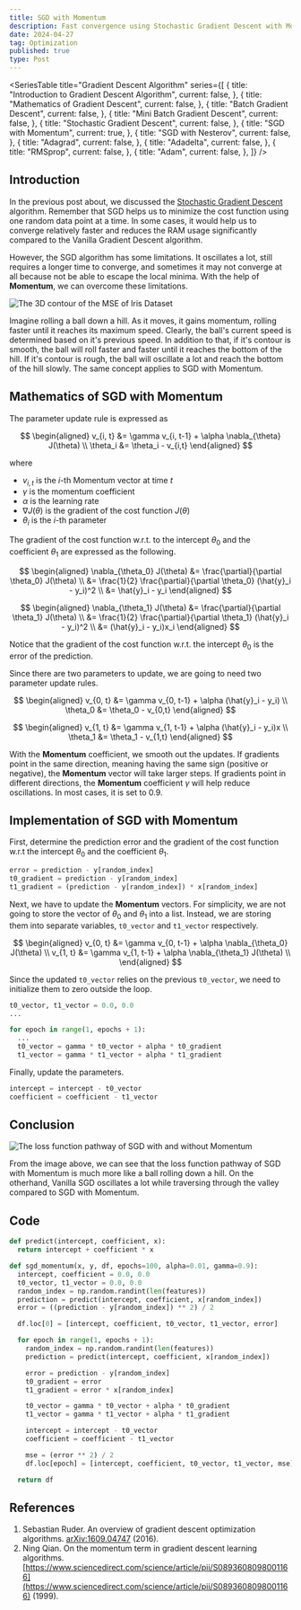 ```yaml
---
title: SGD with Momentum
description: Fast convergence using Stochastic Gradient Descent with Momentum
date: 2024-04-27
tag: Optimization
published: true
type: Post
---
```


<SeriesTable
  title="Gradient Descent Algorithm"
  series={[
    {
      title: "Introduction to Gradient Descent Algorithm",
      current: false,
    },
    {
      title: "Mathematics of Gradient Descent",
      current: false,
    },
    {
      title: "Batch Gradient Descent",
      current: false,
    },
    {
      title: "Mini Batch Gradient Descent",
      current: false,
    },
    {
      title: "Stochastic Gradient Descent",
      current: false,
    },
    {
      title: "SGD with Momentum",
      current: true,
    },
    {
      title: "SGD with Nesterov",
      current: false,
    },
    {
      title: "Adagrad",
      current: false,
    },
    {
      title: "Adadelta",
      current: false,
    },
    {
      title: "RMSprop",
      current: false,
    },
    {
      title: "Adam",
      current: false,
    },
  ]}
/>

## Introduction

In the previous post about, we discussed the [Stochastic Gradient Descent](/posts/stochastic-gradient-descent) algorithm.
Remember that SGD helps us to minimize the cost function using one random data point at a time.
In some cases, it would help us to converge relatively faster and reduces the RAM usage significantly compared to the Vanilla Gradient Descent algorithm.

However, the SGD algorithm has some limitations.
It oscillates a lot, still requires a longer time to converge, and sometimes it may not converge at all because not be able to escape the local minima.
With the help of **Momentum**, we can overcome these limitations.

![The 3D contour of the MSE of Iris Dataset](/assets/posts/sgd-with-momentum/3d-mse.png)

Imagine rolling a ball down a hill. As it moves, it gains momentum, rolling faster until it reaches
its maximum speed. Clearly, the ball's current speed is determined based on it's previous speed.
In addition to that, if it's contour is smooth, the ball will roll faster and faster until it reaches the bottom of the hill.
If it's contour is rough, the ball will oscillate a lot and reach the bottom of the hill slowly.
The same concept applies to SGD with Momentum.

## Mathematics of SGD with Momentum

The parameter update rule is expressed as

$$
\begin{aligned}
  v_{i, t} &= \gamma v_{i, t-1} + \alpha \nabla_{\theta} J(\theta) \\
  \theta_i &= \theta_i - v_{i,t}
\end{aligned}
$$

where

- $v_{i,t}$ is the $i$-th Momentum vector at time $t$
- $\gamma$ is the momentum coefficient
- $\alpha$ is the learning rate
- $\nabla J(\theta)$ is the gradient of the cost function $J(\theta)$
- $\theta_i$ is the $i$-th parameter

The gradient of the cost function w.r.t. to the intercept $\theta_0$
and the coefficient $\theta_1$ are expressed as the following.

$$
\begin{aligned}
  \nabla_{\theta_0} J(\theta) &= \frac{\partial}{\partial \theta_0} J(\theta) \\
  &= \frac{1}{2} \frac{\partial}{\partial \theta_0} (\hat{y}_i - y_i)^2  \\
  &= \hat{y}_i - y_i
\end{aligned}
$$

$$
\begin{aligned}
  \nabla_{\theta_1} J(\theta) &= \frac{\partial}{\partial \theta_1} J(\theta)  \\
  &= \frac{1}{2} \frac{\partial}{\partial \theta_1} (\hat{y}_i - y_i)^2 \\
  &= (\hat{y}_i - y_i)x_i
\end{aligned}
$$

Notice that the gradient of the cost function w.r.t. the intercept
$\theta_0$ is the error of the prediction.

Since there are two parameters to update, we are going
to need two parameter update rules.

$$
\begin{aligned}
  v_{0, t} &= \gamma v_{0, t-1} + \alpha (\hat{y}_i - y_i) \\
  \theta_0 &= \theta_0 - v_{0,t}
\end{aligned}
$$

$$
\begin{aligned}
  v_{1, t} &= \gamma v_{1, t-1} + \alpha (\hat{y}_i - y_i)x \\
  \theta_1 &= \theta_1 - v_{1,t}
\end{aligned}
$$

With the **Momentum** coefficient, we smooth out the updates.
If gradients point in the same direction, meaning having the same sign (positive or negative), the **Momentum** vector will take larger steps.
If gradients point in different directions, the **Momentum** coefficient $\gamma$ will help reduce oscillations.
In most cases, it is set to $0.9$.

## Implementation of SGD with Momentum

First, determine the prediction error and the gradient of the cost function w.r.t the intercept $\theta_0$ and the coefficient $\theta_1$.

```python
error = prediction - y[random_index]
t0_gradient = prediction - y[random_index]
t1_gradient = (prediction - y[random_index]) * x[random_index]
```

Next, we have to update the **Momentum** vectors.
For simplicity, we are not going to store the vector of $\theta_0$ and $\theta_1$ into a list.
Instead, we are storing them into separate variables, `t0_vector` and `t1_vector` respectively.

$$
\begin{aligned}
  v_{0, t} &= \gamma v_{0, t-1} + \alpha \nabla_{\theta_0} J(\theta) \\
  v_{1, t} &= \gamma v_{1, t-1} + \alpha \nabla_{\theta_1} J(\theta) \\
\end{aligned}
$$

Since the updated `t0_vector` relies on the previous `t0_vector`, we need to initialize them to zero outside the loop.

```python
t0_vector, t1_vector = 0.0, 0.0
...

for epoch in range(1, epochs + 1):
  ...
  t0_vector = gamma * t0_vector + alpha * t0_gradient
  t1_vector = gamma * t1_vector + alpha * t1_gradient
```

Finally, update the parameters.

```python
intercept = intercept - t0_vector
coefficient = coefficient - t1_vector
```

## Conclusion

![The loss function pathway of SGD with and without Momentum](/assets/posts/sgd-with-momentum/pathways.png)

From the image above, we can see that the loss function pathway of SGD with Momentum is much more like a ball rolling down a hill.
On the otherhand, Vanilla SGD oscillates a lot while traversing through the valley compared to SGD with Momentum.

## Code

```python
def predict(intercept, coefficient, x):
  return intercept + coefficient * x

def sgd_momentum(x, y, df, epochs=100, alpha=0.01, gamma=0.9):
  intercept, coefficient = 0.0, 0.0
  t0_vector, t1_vector = 0.0, 0.0
  random_index = np.random.randint(len(features))
  prediction = predict(intercept, coefficient, x[random_index])
  error = ((prediction - y[random_index]) ** 2) / 2

  df.loc[0] = [intercept, coefficient, t0_vector, t1_vector, error]

  for epoch in range(1, epochs + 1):
    random_index = np.random.randint(len(features))
    prediction = predict(intercept, coefficient, x[random_index])

    error = prediction - y[random_index]
    t0_gradient = error
    t1_gradient = error * x[random_index]

    t0_vector = gamma * t0_vector + alpha * t0_gradient
    t1_vector = gamma * t1_vector + alpha * t1_gradient

    intercept = intercept - t0_vector
    coefficient = coefficient - t1_vector

    mse = (error ** 2) / 2
    df.loc[epoch] = [intercept, coefficient, t0_vector, t1_vector, mse]

  return df
```

## References

1. Sebastian Ruder. An overview of gradient descent optimization algorithms. [arXiv:1609.04747](https://arxiv.org/abs/1609.04747) (2016).
2. Ning Qian. On the momentum term in gradient descent learning algorithms. [https://www.sciencedirect.com/science/article/pii/S0893608098001166](https://www.sciencedirect.com/science/article/pii/S0893608098001166) (1999).
